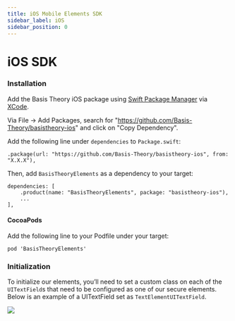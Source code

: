 ```yaml
---
title: iOS Mobile Elements SDK
sidebar_label: iOS
sidebar_position: 0
---
```



# iOS SDK

<GithubCard
  title="iOS SDK"
  icon={SDK.IOS}
  organization="basis-theory"
  repository="basistheory-ios"
/>

### Installation

Add the Basis Theory iOS package using <a href="https://www.swift.org/package-manager/">Swift Package Manager</a> via <a href="https://developer.apple.com/xcode/">
XCode</a>.

Via File -> Add Packages, search for "https://github.com/Basis-Theory/basistheory-ios" and click on "Copy Dependency".

Add the following line under `dependencies` to `Package.swift`:

```
.package(url: "https://github.com/Basis-Theory/basistheory-ios", from: "X.X.X"),
```

Then, add `BasisTheoryElements` as a dependency to your target:

```
dependencies: [
    .product(name: "BasisTheoryElements", package: "basistheory-ios"),
    ...
],
```

#### CocoaPods

Add the following line to your Podfile under your target:

```
pod 'BasisTheoryElements'
```

### Initialization

To initialize our elements, you’ll need to set a custom class on each of the `UITextField`s that need to be configured as one of our secure elements.
Below is an example of a UITextField set as `TextElementUITextField`.

![](/img/iOS/initialization.png)
